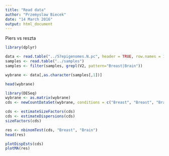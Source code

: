 ```yaml
---
title: "Read data"
author: "Przemyslaw Biecek"
date: "14 March 2016"
output: html_document
---
```



Piers vs reszta



```r
library(dplyr)

data <- read.table("../57epigenomes.N.pc", header = TRUE, row.names = 1)
samples <- read.table("../samples")
samples <- filter(samples, grepl(V2, pattern="Breast|Brain"))

wybrane <- data[,as.character(samples[,1])]

head(wybrane)

library(DESeq)
wybrane <- as.matrix(wybrane)
cds <- newCountDataSet(wybrane, conditions = c("Breast", "Breast", "Brain", "Brain"))

cds <- estimateSizeFactors(cds)
cds <- estimateDispersions(cds)
sizeFactors(cds) 

res <- nbinomTest(cds, "Breast", "Brain")
head(res)

plotDispEsts(cds)
plotMA(res)
```
